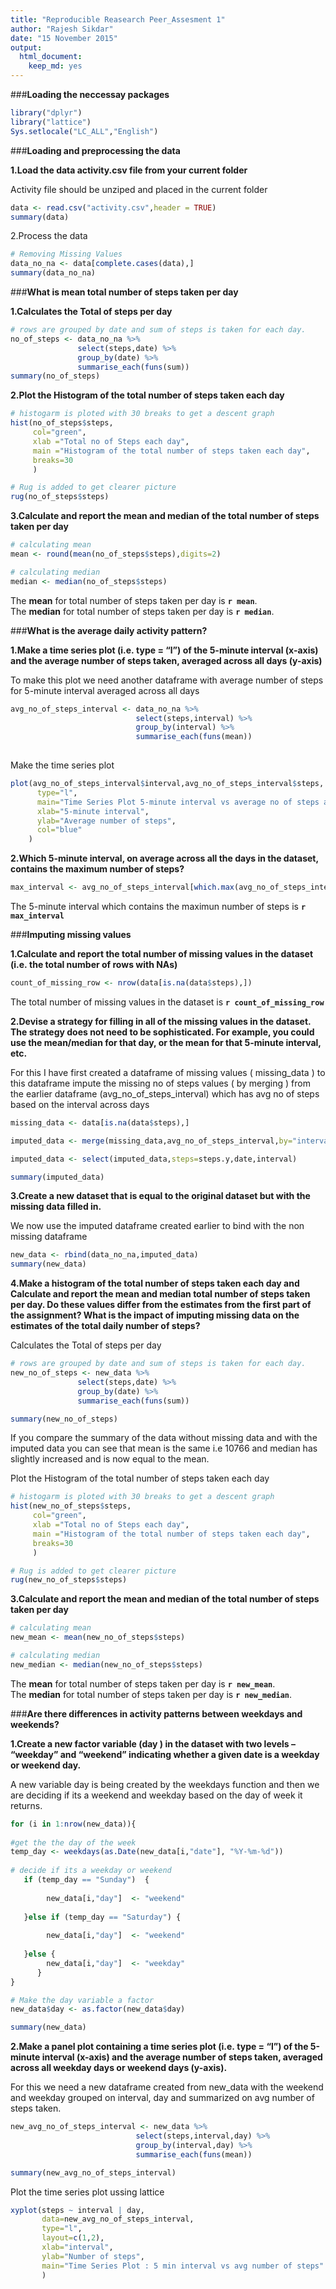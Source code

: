 ```yaml
---
title: "Reproducible Reasearch Peer_Assesment 1"
author: "Rajesh Sikdar"
date: "15 November 2015"
output: 
  html_document: 
    keep_md: yes
---
```

###**Loading the neccessay packages**

```r

library("dplyr")
library("lattice")
Sys.setlocale("LC_ALL","English")

```


###**Loading and preprocessing the data**

**1.Load the data activity.csv file from your current folder**

Activity file should be unziped and placed in the current folder   

```r

data <- read.csv("activity.csv",header = TRUE)
summary(data)

```

2.Process the data 

```r

# Removing Missing Values
data_no_na <- data[complete.cases(data),]
summary(data_no_na)

```

###**What is mean total number of steps taken per day**

**1.Calculates the Total of steps per day**


```r

# rows are grouped by date and sum of steps is taken for each day.
no_of_steps <- data_no_na %>% 
               select(steps,date) %>%
               group_by(date) %>% 
               summarise_each(funs(sum))
summary(no_of_steps)
```

**2.Plot the Histogram of the total number of steps taken each day**

```r

# histogarm is ploted with 30 breaks to get a descent graph
hist(no_of_steps$steps,
     col="green",
     xlab ="Total no of Steps each day",
     main ="Histogram of the total number of steps taken each day",
     breaks=30
     )

# Rug is added to get clearer picture
rug(no_of_steps$steps)

```

**3.Calculate and report the mean and median of the total number of steps taken per day**
  
```r
# calculating mean
mean <- round(mean(no_of_steps$steps),digits=2)

# calculating median 
median <- median(no_of_steps$steps)
```

The **mean** for total number of steps taken per day is **`r mean`**.   
The **median** for total number of steps taken per day is **`r median`**.

###**What is the average daily activity pattern?**

**1.Make a time series plot (i.e. type = "l") of the 5-minute interval (x-axis) and the average number of steps taken, averaged across all days (y-axis)**

To make this plot we need another dataframe with average number of steps for           5-minute interval  averaged across all days

```r
avg_no_of_steps_interval <- data_no_na %>% 
                            select(steps,interval) %>%
                            group_by(interval) %>% 
                            summarise_each(funs(mean))
              
```

Make the time series plot  

```r

plot(avg_no_of_steps_interval$interval,avg_no_of_steps_interval$steps,
      type="l",
      main="Time Series Plot 5-minute interval vs average no of steps across days",
      xlab="5-minute interval",
      ylab="Average number of steps",
      col="blue"
    )
```
 
**2.Which 5-minute interval, on average across all the days in the dataset, contains the maximum number of steps?**

```r

max_interval <- avg_no_of_steps_interval[which.max(avg_no_of_steps_interval$steps),1]

```

The 5-minute interval which contains the maximun number of steps is **`r max_interval`**
  
###**Imputing missing values**

**1.Calculate and report the total number of missing values in the dataset (i.e. the total number of rows with NAs)**

```r

count_of_missing_row <- nrow(data[is.na(data$steps),])

```

The total number of missing values in the dataset is **`r count_of_missing_row`**

**2.Devise a strategy for filling in all of the missing values in the dataset. The      strategy does not need to be sophisticated. For example, you could use the             mean/median for that day, or the mean for that 5-minute interval, etc.**

For this I have first created a dataframe of missing values ( missing_data )
to this dataframe impute the missing no of steps values ( by merging ) from the        earlier dataframe (avg_no_of_steps_interval) which has avg no of steps based on the    interval across days

```r
missing_data <- data[is.na(data$steps),]

imputed_data <- merge(missing_data,avg_no_of_steps_interval,by="interval",all.x=T)

imputed_data <- select(imputed_data,steps=steps.y,date,interval) 

summary(imputed_data)
```

**3.Create a new dataset that is equal to the original dataset but with the missing data filled in.**

We now use the imputed dataframe created earlier to bind with the non missing dataframe

```r

new_data <- rbind(data_no_na,imputed_data)
summary(new_data)

```

**4.Make a histogram of the total number of steps taken each day and Calculate and report the mean and median total number of steps taken per day. Do these values differ from the estimates from the first part of the assignment? What is the impact of imputing missing data on the estimates of the total daily number of steps?**

Calculates the Total of steps per day


```r

# rows are grouped by date and sum of steps is taken for each day.
new_no_of_steps <- new_data %>% 
               select(steps,date) %>%
               group_by(date) %>% 
               summarise_each(funs(sum))

summary(new_no_of_steps)

```


If you compare the summary of the data without missing data and with the imputed data you can see that mean is the same i.e 10766 and median has slightly increased and is now equal to the mean.

Plot the Histogram of the total number of steps taken each day

```r

# histogarm is ploted with 30 breaks to get a descent graph
hist(new_no_of_steps$steps,
     col="green",
     xlab ="Total no of Steps each day",
     main ="Histogram of the total number of steps taken each day",
     breaks=30
     )

# Rug is added to get clearer picture
rug(new_no_of_steps$steps)

```

**3.Calculate and report the mean and median of the total number of steps taken per day**
  
```r
# calculating mean
new_mean <- mean(new_no_of_steps$steps)

# calculating median 
new_median <- median(new_no_of_steps$steps)

```

The **mean** for total number of steps taken per day is **`r new_mean`**.   
The **median** for total number of steps taken per day is **`r new_median`**.

###**Are there differences in activity patterns between weekdays and weekends?**

**1.Create a new factor variable (day ) in the dataset with two levels – “weekday” and “weekend” indicating whether a given date is a weekday or weekend day.**

A new variable day is being created by the weekdays function and then we are deciding if its a weekend and weekday based on the day of week it returns.

```r

for (i in 1:nrow(new_data)){
  
#get the the day of the week  
temp_day <- weekdays(as.Date(new_data[i,"date"], "%Y-%m-%d"))
  
# decide if its a weekday or weekend
   if (temp_day == "Sunday")  { 
    
        new_data[i,"day"]  <- "weekend" 
       
   }else if (temp_day == "Saturday") {
       
        new_data[i,"day"]  <- "weekend"
     
   }else {  
        new_data[i,"day"]  <- "weekday"  
      }        
}

# Make the day variable a factor
new_data$day <- as.factor(new_data$day)

summary(new_data)
```


**2.Make a panel plot containing a time series plot (i.e. type = "l") of the 5-minute interval (x-axis) and the average number of steps taken, averaged across all weekday days or weekend days (y-axis).**

For this we need a new dataframe created from new_data with the weekend and weekday    grouped on interval, day and summarized on avg number of steps taken.

```r

new_avg_no_of_steps_interval <- new_data %>% 
                            select(steps,interval,day) %>%
                            group_by(interval,day) %>% 
                            summarise_each(funs(mean))

summary(new_avg_no_of_steps_interval)
```
  

Plot the time series plot ussing lattice

```r

xyplot(steps ~ interval | day, 
       data=new_avg_no_of_steps_interval,
       type="l",
       layout=c(1,2),
       xlab="interval",
       ylab="Number of steps",
       main="Time Series Plot : 5 min interval vs avg number of steps"
       )

```

  
